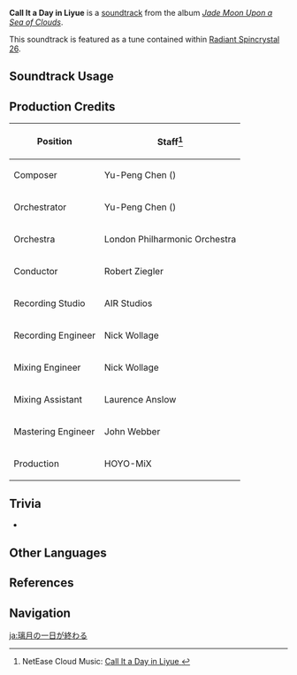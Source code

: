{{Soundtrack Infobox
|image          = Jade Moon Upon a Sea of Clouds.png
|album          = Jade Moon Upon a Sea of Clouds
|disc           = 1
|number         = 07
|featured       =
|featured2      =
|featured3      =
|featured_disc  =
|featured_disc2 =
|featured_disc3 =
|youtube_id     = 6DhnS0OANhQ
|spotify_id     = 1GC1sVLUrusMTygF5aA4od
|previous       = Good Night, Liyue
|next           = Clear Sky Over Liyue
}}
'''Call It a Day in Liyue''' is a [[soundtrack]] from the album ''[[Jade Moon Upon a Sea of Clouds]]''.

This soundtrack is featured as a tune contained within [[Radiant Spincrystal 26]].

==Soundtrack Usage==
{{Soundtrack Usage
|location = Liyue Harbor//night
|eventgameplay = An Unforgettable Journey//Act IV, V and VI
|teapot   = 26
}}

==Production Credits==
{| class="wikitable"
! Position
! Staff<ref>NetEase Cloud Music: [https://music.163.com/#/song?id=1492276418 Call It a Day in Liyue {{zh|璃月的一日将尽}}]</ref>
|-
! Composer
| Yu-Peng Chen ({{zh|陈致逸}})
|-
! Orchestrator
| Yu-Peng Chen ({{zh|陈致逸}})
|-
! Orchestra
| London Philharmonic Orchestra
|-
! Conductor
| Robert Ziegler
|-
! Recording Studio
| AIR Studios
|-
! Recording Engineer
| Nick Wollage
|-
! Mixing Engineer
| Nick Wollage
|-
! Mixing Assistant
| Laurence Anslow
|-
! Mastering Engineer
| John Webber
|-
! Production
| HOYO-MiX
|}

==Trivia==
* {{Transclude|Liyue (Soundtrack)|LiyueMainThemeLeitmotif2|section=1}}

==Other Languages==
{{Other Languages
|en      = Call It a Day in Liyue
|zhs     = 璃月的一日将尽
|zhs_rm  = Líyuè de Yīrìjiāngjìn
|zht     = 璃月的一日將盡
|zht_rm  = Líyuè de Yīrìjiāngjìn
|zh_tl   = The Remnant of a Day in Liyue
|ja      = 璃月の一日が終わる
|ja_rm   = Riiywe no Ichinichi ga Owaru{{Assumed}}
|ja_tl   = A Day is Over in Liyue
|ko      = Call It a Day in Liyue<ref name="RS4">{{Ref/Item|Radiant Spincrystal 26|note=Korean, Spanish, French, Russian, Thai, Vietnamese, German, Indonesian, Portuguese}}</ref>
|es      = Call It a Day in Liyue<ref name="RS4" />
|fr      = Call It a Day in Liyue<ref name="RS4" />
|ru      = Call It a Day in Liyue<ref name="RS4" />
|th      = Call It a Day in Liyue<ref name="RS4" />
|vi      = Cuối Ngày Ở Liyue<ref name="RS4" />
|vi_tl   = The End of Day at Liyue
|de      = Call It a Day in Liyue<ref name="RS4" />
|id      = Call It a Day in Liyue<ref name="RS4" />
|pt      = Call It a Day in Liyue<ref name="RS4" />
|tr      = Call It a Day in Liyue<ref name="RS4" />
}}

==References==
{{Reflist}}

==Navigation==
{{Soundtrack Navbox|Jade Moon Upon a Sea of Clouds}}

[[ja:璃月の一日が終わる]]